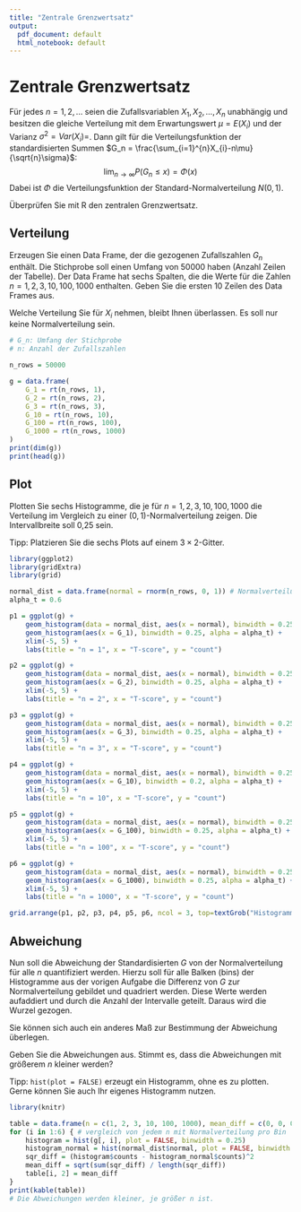 ```yaml
---
title: "Zentrale Grenzwertsatz"
output:
  pdf_document: default
  html_notebook: default
---
```


# Zentrale Grenzwertsatz

Für jedes $n=1,2,\ldots$ seien die Zufallsvariablen $X_1, X_2, \ldots, X_n$ unabhängig und besitzen die gleiche Verteilung mit dem Erwartungswert $\mu = E(X_i)$ und der Varianz $\sigma^2=Var(X_i)=$. Dann gilt für die Verteilungsfunktion der standardisierten Summen $G_n = \frac{\sum_{i=1}^{n}X_{i}-n\mu}{\sqrt{n}\sigma}$:
$$
\lim_{n\rightarrow\infty}P\left(G_n \leq x\right)=\Phi(x)
$$
Dabei ist $\Phi$ die Verteilungsfunktion der Standard-Normalverteilung $N(0,1)$.

Überprüfen Sie mit R den zentralen Grenzwertsatz.

## Verteilung

Erzeugen Sie einen Data Frame, der die gezogenen Zufallszahlen $G_n$ enthält. Die Stichprobe soll einen Umfang von 50000 haben (Anzahl Zeilen der Tabelle). Der Data Frame hat sechs Spalten, die die Werte für die Zahlen $n=1, 2, 3, 10, 100, 1000$ enthalten. Geben Sie die ersten 10 Zeilen des Data Frames aus.

Welche Verteilung Sie für $X_i$ nehmen, bleibt Ihnen überlassen. Es soll nur keine Normalverteilung sein.


```r
# G_n: Umfang der Stichprobe
# n: Anzahl der Zufallszahlen

n_rows = 50000

g = data.frame(
    G_1 = rt(n_rows, 1),
    G_2 = rt(n_rows, 2),
    G_3 = rt(n_rows, 3),
    G_10 = rt(n_rows, 10),
    G_100 = rt(n_rows, 100),
    G_1000 = rt(n_rows, 1000)
)
print(dim(g))
print(head(g))
```

## Plot

Plotten Sie sechs Histogramme, die je für $n=1, 2, 3, 10, 100, 1000$ die Verteilung im Vergleich zu einer ($0,1$)-Normalverteilung zeigen. Die Intervallbreite soll 0,25 sein.

Tipp: Platzieren Sie die sechs Plots auf einem $3 \times 2$-Gitter.

```r
library(ggplot2)
library(gridExtra)
library(grid)

normal_dist = data.frame(normal = rnorm(n_rows, 0, 1)) # Normalverteilung mit 50000 Zufallszahlen
alpha_t = 0.6

p1 = ggplot(g) +
    geom_histogram(data = normal_dist, aes(x = normal), binwidth = 0.25, color = "red", fill="transparent") +
    geom_histogram(aes(x = G_1), binwidth = 0.25, alpha = alpha_t) +
    xlim(-5, 5) + 
    labs(title = "n = 1", x = "T-score", y = "count")

p2 = ggplot(g) +
    geom_histogram(data = normal_dist, aes(x = normal), binwidth = 0.25, color = "red", fill="transparent") +
    geom_histogram(aes(x = G_2), binwidth = 0.25, alpha = alpha_t) +
    xlim(-5, 5) +
    labs(title = "n = 2", x = "T-score", y = "count")

p3 = ggplot(g) +
    geom_histogram(data = normal_dist, aes(x = normal), binwidth = 0.25, color = "red", fill="transparent") +
    geom_histogram(aes(x = G_3), binwidth = 0.25, alpha = alpha_t) +
    xlim(-5, 5) +
    labs(title = "n = 3", x = "T-score", y = "count")

p4 = ggplot(g) +
    geom_histogram(data = normal_dist, aes(x = normal), binwidth = 0.25, color = "red", fill="transparent") +
    geom_histogram(aes(x = G_10), binwidth = 0.2, alpha = alpha_t) +
    xlim(-5, 5) +
    labs(title = "n = 10", x = "T-score", y = "count")

p5 = ggplot(g) +
    geom_histogram(data = normal_dist, aes(x = normal), binwidth = 0.25, color = "red", fill="transparent") +
    geom_histogram(aes(x = G_100), binwidth = 0.25, alpha = alpha_t) +
    xlim(-5, 5) +
    labs(title = "n = 100", x = "T-score", y = "count")

p6 = ggplot(g) +
    geom_histogram(data = normal_dist, aes(x = normal), binwidth = 0.25, color = "red", fill="transparent") +
    geom_histogram(aes(x = G_1000), binwidth = 0.25, alpha = alpha_t) +
    xlim(-5, 5) +
    labs(title = "n = 1000", x = "T-score", y = "count")

grid.arrange(p1, p2, p3, p4, p5, p6, ncol = 3, top=textGrob("Histogramme der Standardnormalverteilung (rot) und t-Verteilung (grau)", gp = gpar(fontsize = 13, fontface = 'bold')))

```

## Abweichung

Nun soll die Abweichung der Standardisierten $G$ von der Normalverteilung für alle $n$ quantifiziert werden. Hierzu soll für alle Balken (bins) der Histogramme aus der vorigen Aufgabe die Differenz von $G$ zur Normalverteilung gebildet und quadriert werden. Diese Werte werden aufaddiert und durch die Anzahl der Intervalle geteilt. Daraus wird die Wurzel gezogen.

Sie können sich auch ein anderes Maß zur Bestimmung der Abweichung überlegen.

Geben Sie die Abweichungen aus. Stimmt es, dass die Abweichungen mit größerem $n$ kleiner werden?

Tipp: `hist(plot = FALSE)` erzeugt ein Histogramm, ohne es zu plotten. Gerne können Sie auch Ihr eigenes Histogramm nutzen.

```r
library(knitr)

table = data.frame(n = c(1, 2, 3, 10, 100, 1000), mean_diff = c(0, 0, 0, 0, 0, 0))
for (i in 1:6) { # vergleich von jedem n mit Normalverteilung pro Bin
    histogram = hist(g[, i], plot = FALSE, binwidth = 0.25)
    histogram_normal = hist(normal_dist$normal, plot = FALSE, binwidth = 0.25)
    sqr_diff = (histogram$counts - histogram_normal$counts)^2
    mean_diff = sqrt(sum(sqr_diff) / length(sqr_diff))
    table[i, 2] = mean_diff
}
print(kable(table))
# Die Abweichungen werden kleiner, je größer n ist.
```

